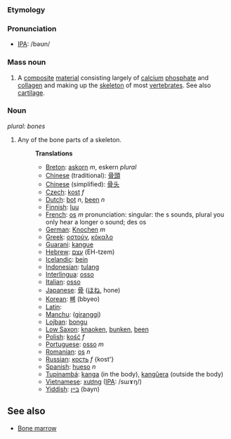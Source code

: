 ===Etymology===
===Pronunciation===
*[[International Phonetic Alphabet|IPA]]: /bəʊn/

===Mass noun===
#A [[composite]] [[material]] consisting largely of [[calcium]] [[phosphate]] and [[collagen]] and making up the [[skeleton]] of most [[vertebrate]]s. See also [[cartilage]]. 

===Noun===
''plural: bones''
#Any of the bone parts of a skeleton.
#:'''Translations'''
#:*[[Breton]]: [[askorn]] ''m'', eskern ''plural''
#:*[[Chinese]] (traditional): [[骨頭]]
#:*[[Chinese]] (simplified): [[骨头]]
#:*[[Czech]]: [[kost]] ''f''
#:*[[Dutch]]: [[bot]] ''n'', [[been]] ''n''
#:*[[Finnish]]: [[luu]]
#:*[[French]]: [[os]] ''m'' pronunciation: singular: the s sounds, plural you only hear a longer o sound; des os
#:*[[German]]: [[Knochen]] ''m''
#:*[[Greek]]: [[οστούν]], [[κόκαλο]]
#:*[[Guarani]]: [[kangue]]
#:*[[Hebrew]]: [[עצם]] (EH-tzem)
#:*[[Icelandic]]: [[bein]]
#:*[[Indonesian]]: [[tulang]]
#:*[[Interlingua]]: [[osso]]
#:*[[Italian]]: [[osso]]
#:*[[Japanese]]: [[骨]] ([[ほね]], hone)
#:*[[Korean]]: [[뼈]] (bbyeo)
#:*[[Latin]]:
#:*[[Manchu]]: ([[giranggi]])
#:*[[Lojban]]: [[bongu]]
#:*[[Low Saxon]]: [[knaoken]], [[bunken]], [[been]]
#:*[[Polish]]: [[kość]] ''f''
#:*[[Portuguese]]: [[osso]] ''m''
#:*[[Romanian]]: [[os]] ''n''
#:*[[Russian]]: [[кость]] ''f'' {kost'}
#:*[[Spanish]]: [[hueso]] ''n''
#:*[[Tupinambá]]: [[kanga]] (in the body), [[kangûera]] (outside the body)
#:*[[Vietnamese]]: [[xương]] ([[International Phonetic Alphabet|IPA]]: /sɯɤŋ/)
#:*[[Yiddish]]: [[בּײן]] (bayn)

==See also==

*[[Bone marrow]]